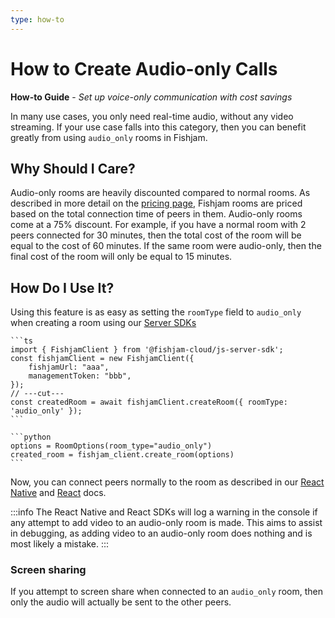 ```yaml
---
type: how-to
---
```



# How to Create Audio-only Calls

**How-to Guide** - _Set up voice-only communication with cost savings_

In many use cases, you only need real-time audio, without any video streaming.
If your use case falls into this category, then you can benefit greatly from using `audio_only` rooms in Fishjam.

## Why Should I Care?

Audio-only rooms are heavily discounted compared to normal rooms.
As described in more detail on the [pricing page](https://fishjam.io/#pricing), Fishjam rooms are priced based on the total connection time of peers in them.
Audio-only rooms come at a 75% discount.
For example, if you have a normal room with 2 peers connected for 30 minutes, then the total cost of the room will be equal to the cost of 60 minutes.
If the same room were audio-only, then the final cost of the room will only be equal to 15 minutes.

## How Do I Use It?

Using this feature is as easy as setting the `roomType` field to `audio_only` when creating a room using our [Server SDKs](/how-to/backend/server-setup)

<Tabs groupId="language">
  <TabItem value="ts" label="Typescript">
  
    ```ts
    import { FishjamClient } from '@fishjam-cloud/js-server-sdk';
    const fishjamClient = new FishjamClient({
        fishjamUrl: "aaa",
        managementToken: "bbb",
    });
    // ---cut---
    const createdRoom = await fishjamClient.createRoom({ roomType: 'audio_only' });
    ```

  </TabItem>

  <TabItem value="python" label="Python">

    ```python
    options = RoomOptions(room_type="audio_only")
    created_room = fishjam_client.create_room(options)
    ```

  </TabItem>
 </Tabs>

Now, you can connect peers normally to the room as described in our [React Native](/how-to/react-native/connecting) and [React](/how-to/react/connecting) docs.

:::info
The React Native and React SDKs will log a warning in the console if any attempt to add video to an audio-only room is made.
This aims to assist in debugging, as adding video to an audio-only room does nothing and is most likely a mistake.
:::

### Screen sharing

If you attempt to screen share when connected to an `audio_only` room, then only the audio will actually be sent to the other peers.
